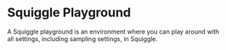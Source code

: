
<Meta of={SquigglePlaygroundStories} />

# Squiggle Playground

A Squiggle playground is an environment where you can play around with all settings,
including sampling settings, in Squiggle.

<Canvas of={SquigglePlaygroundStories.Normal} />

<Canvas of={SquigglePlaygroundStories.WithShareButton} />

<Canvas of={SquigglePlaygroundStories.WithoutEditor} />
